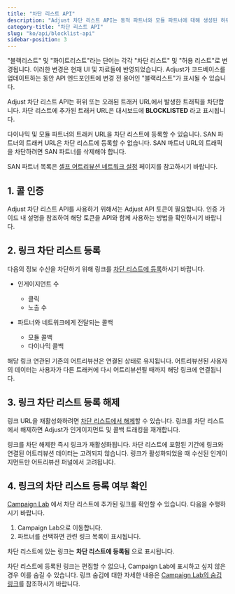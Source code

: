 ```yaml
---
title: "차단 리스트 API"
description: "Adjust 차단 리스트 API는 동적 파트너와 모듈 파트너에 대해 생성된 허위 또는 만료된 트래커 URL의 트래픽을 막아줍니다."
category-title: "차단 리스트 API"
slug: "ko/api/blocklist-api"
sidebar-position: 3
---
```


<Callout type="important">

"블랙리스트" 및 "화이트리스트"라는 단어는 각각 "차단 리스트" 및 "허용 리스트"로 변경됩니다. 이러한 변경은 현재 UI 및 자료들에 반영되었습니다. Adjust가 코드베이스를 업데이트하는 동안 API 엔드포인트에 변경 전 용어인 "블랙리스트"가 표시될 수 있습니다.

</Callout>

Adjust 차단 리스트 API는 허위 또는 오래된 트래커 URL에서 발생한 트래픽을 차단합니다. 차단 리스트에 추가된 트래커 URL은 대시보드에 **BLOCKLISTED** 라고 표시됩니다.

다이나믹 및 모듈 파트너의 트래커 URL을 차단 리스트에 등록할 수 있습니다. SAN 파트너의 트래커 URL은 차단 리스트에 등록할 수 없습니다. SAN 파트너 URL의 트래픽을 차단하려면 SAN 파트너를 삭제해야 합니다.

<Callout type="seealso">

SAN 파트너 목록은 [셀프 어트리뷰션 네트워크 설정](https://help.adjust.com/ko/suite/article/self-attributing-network-san-setup) 페이지를 참고하시기 바랍니다.

</Callout>

## 1\. 콜 인증

Adjust 차단 리스트 API를 사용하기 위해서는 Adjust API 토큰이 필요합니다. 인증 가이드 내 설명을 참조하여 해당 토큰을 API와 함께 사용하는 방법을 확인하시기 바랍니다.

## 2\. 링크 차단 리스트 등록

다음의 정보 수신을 차단하기 위해 링크를 [차단 리스트에 등록](/ko/api/blocklist-api/blocklist)하시기 바랍니다.

-  인게이지먼트 수

   -  클릭
   -  노출 수

-  파트너와 네트워크에게 전달되는 콜백
   -  모듈 콜백
   -  다이나믹 콜백

해당 링크 연관된 기존의 어트리뷰션은 연결된 상태로 유지됩니다. 어트리뷰션된 사용자의 데이터는 사용자가 다른 트래커에 다시 어트리뷰션될 때까지 해당 링크에 연결됩니다.

## 3\. 링크 차단 리스트 등록 해제

링크 URL을 재활성화하려면 [차단 리스트에서 해제](/ko/api/blocklist-api/unblocklist)할 수 있습니다. 링크를 차단 리스트에서 해제하면 Adjust가 인게이지먼트 및 콜백 트래킹을 재개합니다.

<Callout type="note">

링크를 차단 해제한 즉시 링크가 재활성화됩니다. 차단 리스트에 포함된 기간에 링크와 연결된 어트리뷰션 데이터는 고려되지 않습니다. 링크가 활성화되었을 때 수신된 인게이지먼트만 어트리뷰션 퍼널에서 고려됩니다.

</Callout>

## 4\. 링크의 차단 리스트 등록 여부 확인

[Campaign Lab](https://help.adjust.com/ko/article/campaign-setup) 에서 차단 리스트에 추가된 링크를 확인할 수 있습니다. 다음을 수행하시기 바랍니다.

1. Campaign Lab으로 이동합니다.
2. 파트너를 선택하면 관련 링크 목록이 표시됩니다.

차단 리스트에 있는 링크는 **차단 리스트에 등록됨** 으로 표시됩니다.

차단 리스트에 등록된 링크는 편집할 수 없으나, Campaign Lab에 표시하고 싶지 않은 경우 이를 숨길 수 있습니다. 링크 숨김에 대한 자세한 내용은 [Campaign Lab의 숨김 링크](https://help.adjust.com/ko/article/manage-ad-network-setup#hidden-links)를 참조하시기 바랍니다.
